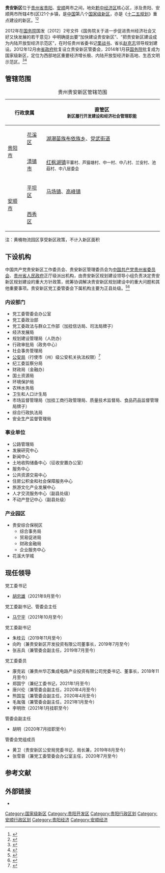 {{Infobox New Area
|新区名称 = 贵安新区
|城市图片=
|国家 = {{PRC}}
|地区 = [[中国西南地区|中国西南地区]]
|城市 = [[贵阳市|贵阳市]]、[[安顺市|安顺市]]
|简称 = 贵安新区
|定位 = 西部地区重要经济增长极<br>内陆开放型经济新高地<br>生态文明示范区
|设立 = 2012年
|面积 = 1795
|气候类型 = 
|人口 = 73万
|人口密度 = 
|行政级别 = 
|政府驻地 = [[贵州省|贵州省]]贵安新区百马大道99号<br>贵安新区临时行政中心<ref>{{cite news|title=机构设置 办公室|url=http://www.gaxq.gov.cn/zwgk/xxgkml/zfjg/bmjg/bgs/|accessdate=2018-12-15|work=贵安新区官方网站|archiveurl=https://web.archive.org/web/20181216031037/http://www.gaxq.gov.cn/zwgk/xxgkml/zfjg/bmjg/bgs/|archivedate=2018-12-16|deadurl=yes}}</ref>
|国家级开发区 = 
|保税区 = 
|保税港区 = 
|GDP = 
|GDP增速 = 
|人均GDP = 
|城市象征 = 
|方言 = [[贵阳话|贵阳话]]
|国际空港 = 
|国铁枢纽 = [[贵安站|贵安站]]
|邮政编码 = 550025
|电话区号 = 851
|邮轮母港= 
|国际海港=
|网址= 
}}
'''贵安新区'''位于[[贵州省|贵州省]][[贵阳|贵阳]]、[[安顺|安顺]]两市之间，地处[[黔中经济区|黔中经济区]]核心区，涉及贵阳、安顺两市所辖4市(区)21个乡镇，是[[中华人民共和国|中国]]第八个[[国家级新区|国家级新区]]，亦是《[[十二五规划|十二五规划]]》重点建设的新区。<ref>{{Cite web|title=贵安新区简介|url=http://www.gaxq.gov.cn/galy/gajj/201705/t20170523_2445446.html|accessdate=2018-12-15|author=|date=|work=www.gaxq.gov.cn|archive-url=https://web.archive.org/web/20181216031039/http://www.gaxq.gov.cn/galy/gajj/201705/t20170523_2445446.html|archive-date=2018-12-16|dead-url=yes}}</ref><ref>{{cite web|title=贵州贵安新区在上海招商|url=http://house.21cn.com/news/jishi/a/2014/0516/07/27237401.shtml|access-date=2014-06-11|date=2014-05-16|publisher=和讯|archiveurl=https://web.archive.org/web/20140714215310/http://house.21cn.com/news/jishi/a/2014/0516/07/27237401.shtml|archivedate=2014-07-14|deadurl=yes}}</ref>

2012年在[[中华人民共和国国务院|国务院]]国发〔2012〕2号文件《国务院关于进一步促进贵州经济社会又好又快发展的若干意见》中明确提出要“加快建设贵安新区”、“把贵安新区建设成为内陆开放型经济示范区”，在时任贵州省委书记[[栗战书|栗战书]]、省长[[赵克志|赵克志]]领导规划建设。2012年12月由[[贵州省人民政府|省政府]]批复设立贵安新区管委会，2014年1月获[[中华人民共和国国务院|国务院]]批复成为国家级新区，定位为西部地区重要经济增长极、内陆开放型经济新高地、生态文明示范区。<ref>{{Cite web|title=贵州省委省政府召开贵安新区规划建设专题会议 栗战书等出席|url=http://cpc.people.com.cn/GB/64093/117005/17267707.html|accessdate=2018-12-15|work=cpc.people.com.cn|archive-url=https://web.archive.org/web/20181216031715/http://cpc.people.com.cn/GB/64093/117005/17267707.html|archive-date=2018-12-16|dead-url=no}}</ref><ref>{{Cite web|title=省人民政府关于设立贵州贵安新区管理委员会的通知 _中国国情_中国网|url=http://www.china.com.cn/guoqing/gbbg/2012-12/04/content_27306297.htm|accessdate=2018-12-15|work=www.china.com.cn|archive-url=https://web.archive.org/web/20181216031315/http://www.china.com.cn/guoqing/gbbg/2012-12/04/content_27306297.htm|archive-date=2018-12-16|dead-url=no}}</ref>

== 管辖范围 ==
{| class="wikitable" style="margin: 1em auto 1em auto;width: 85%;text-align:center"
|+贵州贵安新区管辖范围
! scope="col" style="width:15%" colspan=2| 行政隶属
! scope="col" style="width:45%"| 直管区<br><small>新区履行开发建设和经济社会管理职能</small>
! scope="col" style="width:40%"| 代管区<br><small>新区组织规划、统筹建设</small>
|-
! scope="row"  rowspan=2| [[贵阳市|贵阳市]]
! scope="row" | [[花溪区|花溪区]]
| [[湖潮苗族布依族乡|湖潮苗族布依族乡]]、[[党武街道|党武街道]]
| [[石板镇_(贵阳市)|石板镇]]、[[麦坪镇|麦坪镇]]
|-
! scope="row" | [[清镇市|清镇市]]
| [[红枫湖镇|红枫湖镇]]<small>平寨村、芦猫塘村、中一村、中八村、兰安村、池菇村、中八居委会</small>
| 红枫湖镇<small>其余辖区</small>
|-
! scope="row"  rowspan=2| [[安顺市|安顺市]]
! scope="row" | [[平坝区|平坝区]]
| [[马场镇_(安顺市)|马场镇]]、[[高峰镇_(安顺市)|高峰镇]]
| [[鼓楼街道_(安顺市)|鼓楼街道]]、[[安平街道_(安顺市)|安平街道]]、[[天龙镇|天龙镇]]、[[白云镇_(安顺市)|白云镇]]、[[夏云镇|夏云镇]]、[[乐平镇_(安顺市)|乐平镇]]、[[十字回族苗族乡|十字回族苗族乡]]、[[羊昌布依族苗族乡|羊昌布依族苗族乡]]
|-
! scope="row" | [[西秀区|西秀区]]
|
| [[蔡官镇|蔡官镇]]、[[七眼桥镇|七眼桥镇]]、[[大西桥镇|大西桥镇]]、[[旧州镇_(安顺市)|旧州镇]]、[[刘官乡|刘官乡]]、[[黄腊布依族苗族乡|黄腊布依族苗族乡]]
|}

注：黄桶物流园区享受新区政策，不计入新区面积

== 下设机构 ==
中国共产党贵安新区工作委员会、贵安新区管理委员会为[[中国共产党贵州省委员会|中国共产党贵州省委员会]]、[[贵州省人民政府|贵州省人民政府]]正厅级派出机构，由贵安新区规划建设领导小组负责决定贵安新区规划建设的重大方针政策，统筹协调解决贵安新区规划建设中的重大问题和其他重要事项。贵安新区党工委管委会下属机构主要为正县处级。<ref>{{Cite web|title=解读贵安新区行政架构：行政级别为正厅级|url=http://www.chinanews.com/gn/2014/01-15/5738810.shtml|accessdate=2018-12-15|date=2014-01-15|work=www.chinanews.com|publisher=贵阳晚报|archive-url=https://web.archive.org/web/20181216031650/http://www.chinanews.com/gn/2014/01-15/5738810.shtml|archive-date=2018-12-16|dead-url=no}}</ref><ref>{{Cite web|title=政府机构—贵安新区官方网站|url=http://www.gaxq.gov.cn/zwgk/xxgkml/zfjg/bmjg/index.html|accessdate=2018-12-15|work=www.gaxq.gov.cn|archive-url=https://web.archive.org/web/20181216034329/http://www.gaxq.gov.cn/zwgk/xxgkml/zfjg/bmjg/index.html|archive-date=2018-12-16|dead-url=yes}}</ref>
{{col-begin}}
{{col-2}}
=== 内设部门 ===
* 党工委管委会办公室
* 党工委政治部
* 党工委政法与群众工作部（加挂信访局、司法局牌子）
* 经济发展局
* 规划建设管理局（人防办）
* 行政审批局（政务中心）
* 社会事务管理局
* [[贵安新区公安局|公安局]]（行使市（州）级公安机关执法权限）<ref>{{Cite web|url=http://www.gaxq.gov.cn/zwgk/xxgkml/zfjg/bmjg/gaj/|title=公安局—贵安新区官方网站|accessdate=2018-12-15|work=www.gaxq.gov.cn|archive-url=https://web.archive.org/web/20181216031909/http://www.gaxq.gov.cn/zwgk/xxgkml/zfjg/bmjg/gaj/|archive-date=2018-12-16|dead-url=yes}}</ref>
* 纪工委监察分局
* 财政局（金融办）
* 国土资源局
* 环境保护局
* 农林水务局
* 卫生和人口计生局
* 市场监督管理局（加挂工商行政管理局、质量技术监督局、食品药品监督管理局牌子）
* 综合行政执法局
* 安全生产监督管理局
{{col-2}}
=== 事业单位 ===
* 公路管理局
* 发展研究中心
* 新闻中心
* 土地收购储备中心（征收安置办公室）
* 服务中心
* 公共资源交易中心
* 住房公积金和社会保障服务中心
* 旅游文化产业发展中心
* 人才交流服务中心（副县处级）
* 不动产登记中心（副县处级）

=== 产业园区 ===
* 贵安综合保税区
** 综合事务局
** 贸易促进局
** 财政金融局
** 企业服务中心
* 花溪大学城
{{col-end}}

== 现任领导 ==
{{col-begin}}
{{col-2}}
; 党工委书记
* [[胡忠雄|胡忠雄]]（2021年9月至今）
; 党工委副书记、管委会主任
* [[马宁宇|马宁宇]]（2021年10月至今）
; 党工委副书记
* 朱桂云（2019年11月至今）
* 向昀（兼贵安新区开发投资有限公司董事长，2019年7月至今）
* 张吉兵（兼管委会副主任，2019年7月至今）
; 党工委委员
* 康克岩（兼贵州华芯集成电路产业投资有限公司党委书记、董事长，2018年11月至今）
* 郑国宁（兼纪工委书记，2021年1月至今）
* 唐兴伦（兼管委会副主任，2020年4月至今）
* 熊国玺（兼管委会副主任，2020年4月至今）
* 毛胤强（兼管委会副主任，2021年1月至今）
* 李明欣（2021年1月挂职至今）
{{col-2}}
; 管委会副主任
* 胡明（2020年7月挂职至今）
; 管委会党组成员
* 黄卫（贵安新区公安局党委书记、局长兼，2019年8月至今）
* 张雪蓉（兼党工委管委会办公室主任，2020年7月至今）
{{col-end}}

==参考文献==
{{wikisource|国务院关于同意设立贵州贵安新区的批复}}
{{reflist}}

== 外部链接 ==
* {{Official website|http://www.gaxq.gov.cn/|name=贵安新区官方网站}}

{{贵阳市行政区划}}
{{安顺市行政区划}}
{{国家级新区}}
{{中国新区|nocat}}

[[Category:国家级新区|Category:国家级新区]]
[[Category:贵阳开发区|Category:贵阳开发区]]
[[Category:贵阳行政区划|Category:贵阳行政区划]]
[[Category:安顺行政区划|Category:安顺行政区划]]
[[Category:贵阳经济|Category:贵阳经济]]
[[Category:安顺经济|Category:安顺经济]]